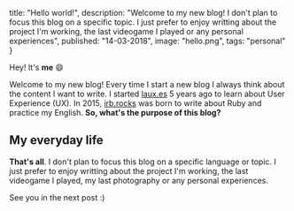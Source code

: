   title: "Hello world!",
  description: "Welcome to my new blog! I don't plan to focus this blog on a specific topic. I just prefer to enjoy writting about the project I'm working, the last videogame I played or any personal experiences",
  published: "14-03-2018",
  image: "hello.png",
  tags: "personal"
}

Hey! It's **me** 😄

Welcome to my new blog! Every time I start a new blog I always think about the content I want to write. I started [laux.es](https://laux.es) 5 years ago to learn about User Experience (UX). In 2015, [irb.rocks](https://irb.rocks/hi_world-rb/) was born to write about Ruby and practice my English. **So, what's the purpose of this blog?**

## My everyday life

**That's all**. I don't plan to focus this blog on a specific language or topic. I just prefer to enjoy writting about the project I'm working, the last videogame I played, my last photography or any personal experiences.

See you in the next post :)
